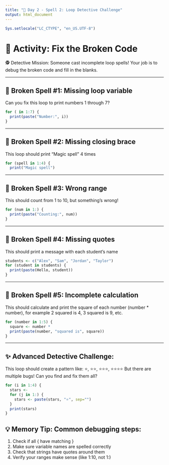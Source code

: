 ```yaml
---
title: "🔮 Day 2 - Spell 2: Loop Detective Challenge"
output: html_document
---
```


```r
Sys.setlocale("LC_CTYPE", "en_US.UTF-8")
```

# 🎈 Activity: Fix the Broken Code
🕵️ Detective Mission: Someone cast incomplete loop spells! 
Your job is to debug the broken code and fill in the blanks.

---

## 🐛 Broken Spell #1: Missing loop variable
Can you fix this loop to print numbers 1 through 7?

```r
for ( in 1:7) {
  print(paste("Number:", i))
}
```

---

## 🐛 Broken Spell #2: Missing closing brace
This loop should print "Magic spell" 4 times

```r
for (spell in 1:4) {
  print("Magic spell")

```

---

## 🐛 Broken Spell #3: Wrong range
This should count from 1 to 10, but something's wrong!

```r
for (num in 1:) {
  print(paste("Counting:", num))
}
```

---

## 🐛 Broken Spell #4: Missing quotes
This should print a message with each student's name

```r
students <- c("Alex", "Sam", "Jordan", "Taylor")
for (student in students) {
  print(paste(Hello, student))
}
```

---

## 🐛 Broken Spell #5: Incomplete calculation
This should calculate and print the square of each number (number * number), 
for example 2 squared is 4, 3 squared is 9, etc.

```r
for (number in 1:5) {
  square <- number * 
  print(paste(number, "squared is", square))
}
```

---

## ✨ Advanced Detective Challenge: 
This loop should create a pattern like: ⭐, ⭐⭐, ⭐⭐⭐, ⭐⭐⭐⭐
But there are multiple bugs! Can you find and fix them all?

```r
for (i in 1:4) {
  stars <- 
  for (j in 1:) {
    stars <- paste(stars, "⭐", sep="")
  }
  print(stars)
}
```

## 💡 Memory Tip: Common debugging steps:
1. Check if all { have matching }
2. Make sure variable names are spelled correctly  
3. Check that strings have quotes around them
4. Verify your ranges make sense (like 1:10, not 1:)
